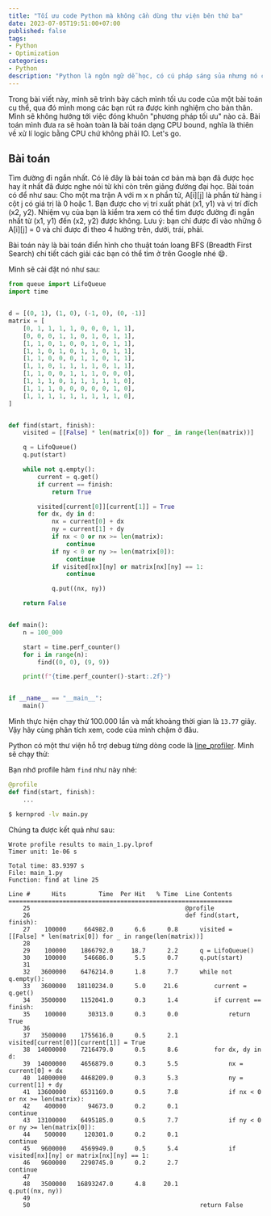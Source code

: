 ```yaml
---
title: "Tối ưu code Python mà không cần dùng thư viện bên thứ ba"
date: 2023-07-05T19:51:00+07:00
published: false
tags:
- Python
- Optimization
categories:
- Python
description: "Python là ngôn ngữ dễ học, có cú pháp sáng sủa nhưng nó có một khuyết điểm là không tối ưu hiệu năng. Điều đó là hoàn toàn chính xác nhưng đó là một sự đánh đổi. Với những ngôn ngữ như C++, Go hay Java đem lại hiệu năng cao nhưng lại không phù hợp với những công việc đòi hỏi tốc độ phát triển nhanh hay trong những công việc đòi hỏi cú pháp phải sáng sủa, dễ đọc như làm data science, machine learning,... Tuy nhiên, nếu bạn hiểu Python, bạn có thể tối ưu được hiệu năng khá nhiều mà không cần phải tích hợp với các thư viện hỗ trợ hay những kĩ thuật cấp cao. Trong bài viết này, mình sẽ thực hiện tối ưu hiệu năng code Python, qua đó giúp các bạn có thêm kinh nghiệm tối ưu code của bản thân."
---
```


Trong bài viết này, mình sẽ trình bày cách mình tối ưu code của một bài toán cụ thể, qua đó mình mong các bạn rút ra được kinh nghiệm cho bản thân. Mình sẽ không hướng tới việc đóng khuôn "phương pháp tối ưu" nào cả. Bài toán mình đưa ra sẽ hoàn toàn là bài toán dạng CPU bound, nghĩa là thiên về xử lí logic bằng CPU chứ không phải IO. Let's go.

## Bài toán

Tìm đường đi ngắn nhất. Có lẽ đây là bài toán cơ bản mà bạn đã được học hay ít nhất đã được nghe nói từ khi còn trên giảng đường đại học. Bài toán có để như sau: Cho một ma trận A với m x n phần tử, A[i][j] là phần tử hàng i cột j có giá trị là 0 hoặc 1. Bạn được cho vị trí xuất phát (x1, y1) và vị trí đích (x2, y2). Nhiệm vụ của bạn là kiểm tra xem có thể tìm được đường đi ngắn nhất từ (x1, y1) đến (x2, y2) được không. Lưu ý: bạn chỉ được đi vào những ô A[i][j] = 0 và chỉ được đi theo 4 hướng trên, dưới, trái, phải.

Bài toán này là bài toán điển hình cho thuật toán loang BFS (Breadth First Search) chi tiết cách giải các bạn có thể tìm ở trên Google nhé :smile:.

Mình sẽ cài đặt nó như sau:

```python
from queue import LifoQueue
import time


d = [(0, 1), (1, 0), (-1, 0), (0, -1)]
matrix = [
    [0, 1, 1, 1, 1, 0, 0, 0, 1, 1],
    [0, 0, 0, 1, 1, 0, 1, 0, 1, 1],
    [1, 1, 0, 1, 0, 0, 1, 0, 1, 1],
    [1, 1, 0, 1, 0, 1, 1, 0, 1, 1],
    [1, 1, 0, 0, 0, 1, 1, 0, 1, 1],
    [1, 1, 0, 1, 1, 1, 1, 0, 1, 1],
    [1, 1, 0, 0, 1, 1, 1, 0, 0, 0],
    [1, 1, 1, 0, 1, 1, 1, 1, 1, 0],
    [1, 1, 1, 0, 0, 0, 0, 0, 1, 0],
    [1, 1, 1, 1, 1, 1, 1, 1, 1, 0],
]


def find(start, finish):
    visited = [[False] * len(matrix[0]) for _ in range(len(matrix))]

    q = LifoQueue()
    q.put(start)

    while not q.empty():
        current = q.get()
        if current == finish:
            return True

        visited[current[0]][current[1]] = True
        for dx, dy in d:
            nx = current[0] + dx
            ny = current[1] + dy
            if nx < 0 or nx >= len(matrix):
                continue
            if ny < 0 or ny >= len(matrix[0]):
                continue
            if visited[nx][ny] or matrix[nx][ny] == 1:
                continue

            q.put((nx, ny))

    return False


def main():
    n = 100_000

    start = time.perf_counter()
    for i in range(n):
        find((0, 0), (9, 9))

    print(f"{time.perf_counter()-start:.2f}")


if __name__ == "__main__":
    main()
```

Mình thực hiện chạy thử 100.000 lần và mất khoảng thời gian là `13.77` giây. Vậy hãy cùng phân tích xem, code của mình chậm ở đâu.

Python có một thư viện hỗ trợ debug từng dòng code là [line_profiler](https://github.com/pyutils/line_profiler). Mình sẽ chạy thử:

Bạn nhớ profile hàm `find` như này nhé:

```python
@profile
def find(start, finish):
    ...
```

```bash
$ kernprod -lv main.py
```


Chúng ta được kết quả như sau:

```
Wrote profile results to main_1.py.lprof
Timer unit: 1e-06 s

Total time: 83.9397 s
File: main_1.py
Function: find at line 25

Line #      Hits         Time  Per Hit   % Time  Line Contents
==============================================================
    25                                           @profile
    26                                           def find(start, finish):
    27    100000     664982.0      6.6      0.8      visited = [[False] * len(matrix[0]) for _ in range(len(matrix))]
    28
    29    100000    1866792.0     18.7      2.2      q = LifoQueue()
    30    100000     546686.0      5.5      0.7      q.put(start)
    31
    32   3600000    6476214.0      1.8      7.7      while not q.empty():
    33   3600000   18110234.0      5.0     21.6          current = q.get()
    34   3500000    1152041.0      0.3      1.4          if current == finish:
    35    100000      30313.0      0.3      0.0              return True
    36
    37   3500000    1755616.0      0.5      2.1          visited[current[0]][current[1]] = True
    38  14000000    7216479.0      0.5      8.6          for dx, dy in d:
    39  14000000    4656879.0      0.3      5.5              nx = current[0] + dx
    40  14000000    4468209.0      0.3      5.3              ny = current[1] + dy
    41  13600000    6531169.0      0.5      7.8              if nx < 0 or nx >= len(matrix):
    42    400000      94673.0      0.2      0.1                  continue
    43  13100000    6495185.0      0.5      7.7              if ny < 0 or ny >= len(matrix[0]):
    44    500000     120301.0      0.2      0.1                  continue
    45   9600000    4569949.0      0.5      5.4              if visited[nx][ny] or matrix[nx][ny] == 1:
    46   9600000    2290745.0      0.2      2.7                  continue
    47
    48   3500000   16893247.0      4.8     20.1              q.put((nx, ny))
    49
    50                                               return False
```
